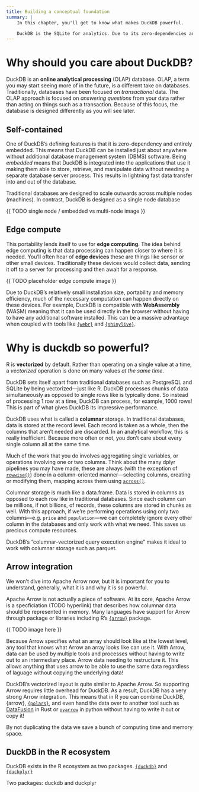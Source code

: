 ```yaml
---
title: Building a conceptual foundation 
summary: |
    In this chapter, you'll get to know what makes DuckDB powerful.

    DuckDB is the SQLite for analytics. Due to its zero-dependencies and portability, it is perfect for using in edge-compute, embedded in the browser, or super-charging your analytic workflows. This chapter is dedicated to providing you with the conceptual foundations to understand the wider big data ecosystem. We touch on OLAP, edge devices, vectorized compute, Apache Arrow, and row-vs columnar storage. 
---
```


# Why should you care about DuckDB? {.reading}

DuckDB is an **online analytical processing** (OLAP) database. OLAP, a term you may start seeing more of in the future, is a different take on databases. Traditionally, databases have been focused on _transactional_ data. The OLAP approach is focused on _answering questions_ from your data rather than acting on things such as a transaction. Because of this focus, the database is designed differently as you will see later. 


## Self-contained

One of DuckDB's defining features is that it is zero-dependency and entirely embedded. This means that DuckDB can be installed just about anywhere without additional database management system (DBMS) software. Being _embedded_ means that DuckDB is integrated
into the applications that use it making them able to store, retrieve, and manipulate data without needing a separate database server process. This results in lightning fast data transfer into and out of the database. 

Traditional databases are designed to scale outwards across multiple nodes (machines). In contrast, DuckDB is designed as a single node database

{{ TODO single node / embedded vs multi-node image }}

## Edge compute

This portability lends itself to use for **edge computing**. The idea behind edge computing is that data processing can happen closer to where it is needed. You'll often hear of **edge devices** these are things like sensor or other small devices. Traditionally these devices would collect data, sending it off to a server for processing and then await for a response.

{{ TODO placeholder edge compute image }}

Due to DuckDB's relatively small installation size, portability and memory efficiency, much of the necessary computation can happen directly on these devices. For example, DuckDB is compatible with **WebAssembly** (WASM) meaning that it can be used directly in the browser without having to have any additional software installed. This can be a massive advantage when coupled with tools like [`{webr}`](https://webr.r-wasm.org/) and [`{shinylive}`](https://posit-dev.github.io/r-shinylive/).


# Why is duckdb so powerful? {.reading}

R is **vectorized** by default. Rather than operating on a single value at a time, a _vectorized_ operation is done on many values _at the same time_. 

DuckDB sets itself apart from traditional databases such as PostgreSQL and SQLite by being vectorized—just like R. DuckDB processes chunks of data simultaneously as opposed to single rows like is typically done. So instead of processing 1 row at a time, DuckDB can process, for example, 1000 rows! This is part of what gives DuckDB its impressive performance. 

DuckDB uses what is called a **columnar** storage. In traditional databases, data is stored at the record level. Each record is taken as a whole, then the columns that aren't needed are discarded. In an analytical workflow, this is really inefficient. Because more often or not, you don't care about every single column all at the same time. 

Much of the work that you do involves aggregating single variables, or operations involving one or two columns. Think about the many dplyr pipelines you may have made, these are always (with the exception of [`rowwise()`](https://dplyr.tidyverse.org/articles/rowwise.html)) done in a column-oriented manner—selecting columns, creating or modifying them, mapping across them using [`across()`](https://dplyr.tidyverse.org/reference/across.html).

Columnar storage is much like a data.frame. Data is stored in columns as opposed to each row like in traditional databases. Since each column can be millions, if not billions, of records, these columns are stored in chunks as well. With this approach, if we're performing operations using only two columns—e.g. `price` and `population`—we can completely ignore every other column in the databases and only work with what we need. This saves us precious compute resources. 

DuckDB's "columnar-vectorized query execution engine" makes it ideal to work with columnar storage such as parquet. 

## Arrow integration

We won't dive into Apache Arrow now, but it is important for you to understand, generally, what it is and why it is so powerful. 

Apache Arrow is not actually a piece of software. At its core, Apache Arrow is a specficiation (TODO hyperlink) that describes how columnar data should be represented in memory. Many languages have support for Arrow through package or libraries including R's [`{arrow}`](https://arrow.apache.org/docs/r/) package. 

{{ TODO image here }}

Because Arrow specifies what an array should look like at the lowest level, any tool that knows what Arrow an array looks like can use it. With Arrow, data can be used by multiple tools and processes without having to write out to an intermediary place. Arrow data needing to restructure it. This allows anything that uses arrow to be able to use the same data regardless of laguage without copying the underlying data!

DuckDB's vectorized layout is quite similar to Apache Arrow. So supporting Arrow requires little overhead for DuckDB. As a result, DuckDB has a very strong Arrow integration. This means that in R you can combine DuckDB, {arrow}, [`{polars}`](https://pola-rs.github.io/r-polars/), and even hand the data over to another tool such as [DataFusion](https://datafusion.apache.org/) in Rust or [`pyarrow`](https://arrow.apache.org/docs/python/index.html) in python without having to write it out or copy it! 

By not duplicating the data we save a bunch of computing time and memory space.  

<!-- TODO https://pola-rs.github.io/r-polars/man/as_polars_df.html -->


## DuckDB in the R ecosystem

DuckDB exists in the R ecosystem as two packages. [`{duckdb}`](https://r.duckdb.org/) and [`{duckplyr}`](https://duckdblabs.github.io/duckplyr/)

Two packages: duckdb and duckplyr

